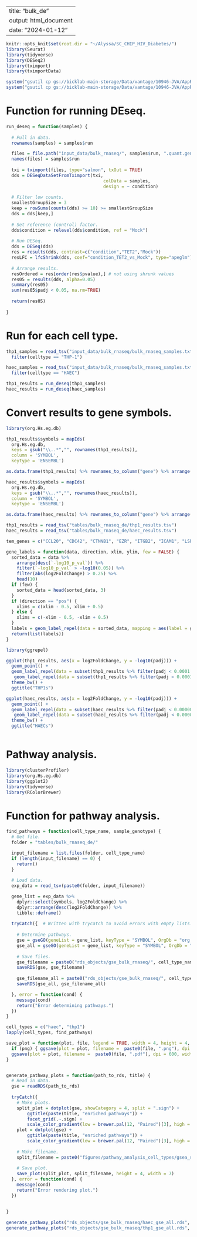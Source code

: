 
---
title: "bulk_de"
output: html_document
date: "2024-01-12"
---

```r
knitr::opts_knit$set(root.dir = "~/Alyssa/SC_CHIP_HIV_Diabetes/")
library(Seurat)
library(tidyverse)
library(DESeq2)
library(tximport)
library(tximportData)
```

```r
system("gsutil cp gs://bicklab-main-storage/Data/vantage/10946-JVA/AppResults/AppResults/**/*.quant.genes.sf input_data/bulk_rnaseq/")
system("gsutil cp gs://bicklab-main-storage/Data/vantage/10946-JVA/AppResults/AppResults/**/*.quant.sf input_data/bulk_rnaseq/")
```

# Function for running DEseq.
```r
run_deseq = function(samples) {
  
  # Pull in data.
  rownames(samples) = samples$run

  files = file.path("input_data/bulk_rnaseq/", samples$run, ".quant.genes.sf", fsep = "")
  names(files) = samples$run
  
  txi = tximport(files, type="salmon", txOut = TRUE)
  dds = DESeqDataSetFromTximport(txi,
                                     colData = samples,
                                     design = ~ condition)
  
  # Filter low counts.
  smallestGroupSize = 3
  keep = rowSums(counts(dds) >= 10) >= smallestGroupSize
  dds = dds[keep,]
  
  # Set reference (control) factor.
  dds$condition = relevel(dds$condition, ref = "Mock")
  
  # Run DESeq.
  dds = DESeq(dds)
  res = results(dds, contrast=c("condition","TET2","Mock"))
  resLFC = lfcShrink(dds, coef="condition_TET2_vs_Mock", type="apeglm")
  
  # Arrange results.
  resOrdered = res[order(res$pvalue),] # not using shrunk values
  res05 = results(dds, alpha=0.05)
  summary(res05)
  sum(res05$padj < 0.05, na.rm=TRUE)
  
  return(res05)
  
}
```

# Run for each cell type.
```r
thp1_samples = read_tsv("input_data/bulk_rnaseq/bulk_rnaseq_samples.txt") %>%
  filter(celltype == "THP-1")

haec_samples = read_tsv("input_data/bulk_rnaseq/bulk_rnaseq_samples.txt") %>%
  filter(celltype == "HAEC")

thp1_results = run_deseq(thp1_samples)
haec_results = run_deseq(haec_samples)

```

# Convert results to gene symbols.
```r
library(org.Hs.eg.db)

thp1_results$symbols = mapIds(
  org.Hs.eg.db,
  keys = gsub("\\..*","", rownames(thp1_results)),
  column = 'SYMBOL',
  keytype = 'ENSEMBL')

as.data.frame(thp1_results) %>% rownames_to_column("gene") %>% arrange(padj) %>% write_tsv("tables/bulk_rnaseq_de/thp1_results.tsv")

haec_results$symbols = mapIds(
  org.Hs.eg.db,
  keys = gsub("\\..*","", rownames(haec_results)),
  column = 'SYMBOL',
  keytype = 'ENSEMBL')

as.data.frame(haec_results) %>% rownames_to_column("gene") %>% arrange(padj) %>% write_tsv("tables/bulk_rnaseq_de/haec_results.tsv")
```


```r
thp1_results = read_tsv("tables/bulk_rnaseq_de/thp1_results.tsv")
haec_results = read_tsv("tables/bulk_rnaseq_de/haec_results.tsv")

tem_genes = c("CCL20", "CDC42", "CTNNB1", "EZR", "ITGB2", "ICAM1", "LSP1", "MADCAM1", "MLCK", "PANX1", "RAC1B", "RHOA", "RHOG", "SRC", "SRF", "VASP", "VCAM1", "VEGF", "VWF", "CX43", "ESAM", "IQGAP2", "JAMA", "JAMB", "JAMC", "JAML", "LCK", "MMP2", "OCLN", "PECAM1", "TIAM1", "TIMP4", "CDH5", "ZO1", "ZO2", "ZO3", "CAV1", "CAV2", "CAVIN1", "PLVAP", "SNAP23", "SNAP25", "VAMP1", "VAMP2", "VAMP3", "VAMP8")

gene_labels = function(data, direction, xlim, ylim, few = FALSE) {
  sorted_data = data %>% 
    arrange(desc(`-log10_p_val`)) %>%
    filter(`-log10_p_val` > -log10(0.05)) %>%
    filter(abs(log2FoldChange) > 0.25) %>%
    head(10)
  if (few) {
    sorted_data = head(sorted_data, 3)
  }
  if (direction == "pos") {
    xlims = c(xlim - 0.5, xlim + 0.5)
  } else {
    xlims = c(-xlim - 0.5, -xlim + 0.5)
  }
  labels = geom_label_repel(data = sorted_data, mapping = aes(label = gene), size = 3, fill = NA, direction = "y", max.overlaps =  Inf, nudge_x = 0.05, segment.alpha = 0.25, force_pull = 0, xlim = xlims, ylim = c(ylim / 5, ylim), show.legend = FALSE, box.padding = 0, segment.linetype = "solid", label.size = 0.08, segment.curvature = ifelse(direction == "neg", -1e-40, 1e-40))
  return(list(labels))
}

library(ggrepel)

ggplot(thp1_results, aes(x = log2FoldChange, y = -log10(padj))) +
  geom_point() +
  geom_label_repel(data = subset(thp1_results %>% filter(padj < 0.0001 & log2FoldChange > 0)), aes(label = symbols), direction = "y", max.overlaps =  Inf, nudge_x = 0.05, segment.alpha = 0.25, force_pull = 0, xlim = 3, segment.curvature = 1e-40) +
   geom_label_repel(data = subset(thp1_results %>% filter(padj < 0.0001 & log2FoldChange < 0)), aes(label = symbols), direction = "y", max.overlaps =  Inf, nudge_x = 0.05, segment.alpha = 0.25, force_pull = 0, xlim = -4, segment.curvature = -1e-40) +
  theme_bw() +
  ggtitle("THP1s")

ggplot(haec_results, aes(x = log2FoldChange, y = -log10(padj))) +
  geom_point() +
  geom_label_repel(data = subset(haec_results %>% filter(padj < 0.000001 & log2FoldChange > 0)), aes(label = symbols), direction = "y", max.overlaps =  Inf, nudge_x = 0.05, segment.alpha = 0.25, force_pull = 0, xlim = 6, segment.curvature = 1e-40) +
   geom_label_repel(data = subset(haec_results %>% filter(padj < 0.000001 & log2FoldChange < 0)), aes(label = symbols), direction = "y", max.overlaps =  Inf, nudge_x = 0.05, segment.alpha = 0.25, force_pull = 0, xlim = -5, segment.curvature = -1e-40) +
  theme_bw() +
  ggtitle("HAECs")



```




# Pathway analysis.
```r
library(clusterProfiler)
library(org.Hs.eg.db)
library(ggplot2)
library(tidyverse)
library(RColorBrewer)
```


# Function for pathway analysis.
```r
find_pathways = function(cell_type_name, sample_genotype) {
  # Get file.
  folder = "tables/bulk_rnaseq_de/"

  input_filename = list.files(folder, cell_type_name)
  if (length(input_filename) == 0) {
    return()
  }
  
  # Load data.
  exp_data = read_tsv(paste0(folder, input_filename))

  gene_list = exp_data %>%
    dplyr::select(symbols, log2FoldChange) %>%
    dplyr::arrange(desc(log2FoldChange)) %>%
    tibble::deframe()
  
  tryCatch({  # Written with trycatch to avoid errors with empty lists.
    
    # Determine pathways.
    gse = gseGO(geneList = gene_list, keyType = "SYMBOL", OrgDb = "org.Hs.eg.db", ont = "ALL", minGSSize = 50, maxGSSize = 800, nPermSimple = 10000)
    gse_all = gseGO(geneList = gene_list, keyType = "SYMBOL", OrgDb = "org.Hs.eg.db", ont = "ALL", minGSSize = 2, maxGSSize = 800, nPermSimple = 10000)
    
    # Save files.
    gse_filename = paste0("rds_objects/gse_bulk_rnaseq/", cell_type_name, "_gse.rds")
    saveRDS(gse, gse_filename)
    
    gse_filename_all = paste0("rds_objects/gse_bulk_rnaseq/", cell_type_name, "_gse_all.rds")
    saveRDS(gse_all, gse_filename_all)

  }, error = function(cond) {
    message(cond)
    return("Error determining pathways.")
  })
}
```

```r
cell_types = c("haec", "thp1")
lapply(cell_types, find_pathways)
```

```r
save_plot = function(plot, file, legend = TRUE, width = 4, height = 4, png = FALSE) {
  if (png) { ggsave(plot = plot, filename =  paste0(file, ".png"), dpi = 600, width = ifelse(legend, width, width - 1.5), height = height, units = 'in') }
  ggsave(plot = plot, filename =  paste0(file, ".pdf"), dpi = 600, width = ifelse(legend, width, width - 1.5), height = height, units = 'in')
}


generate_pathway_plots = function(path_to_rds, title) {
  # Read in data.
  gse = readRDS(path_to_rds)
  
  tryCatch({
    # Make plots.
    split_plot = dotplot(gse, showCategory = 4, split = ".sign") +
        ggtitle(paste(title, "enriched pathways")) +
        facet_grid(.~.sign) +
        scale_color_gradient(low = brewer.pal(12, "Paired")[3], high = brewer.pal(12, "Paired")[4])
    plot = dotplot(gse) +
        ggtitle(paste(title, "enriched pathways")) +
        scale_color_gradient(low = brewer.pal(12, "Paired")[3], high = brewer.pal(12, "Paired")[4])
    
    # Make filename.
    split_filename = paste0("figures/pathway_analysis_cell_types/gsea_split_dotplot_", gsub("\\+", "", gsub(" ", "_", title)))
    
    # Save plot.
    save_plot(split_plot, split_filename, height = 4, width = 7)
  }, error = function(cond) {
    message(cond)
    return("Error rendering plot.")
  })
  
  
}
```


```r
generate_pathway_plots("rds_objects/gse_bulk_rnaseq/haec_gse_all.rds", "HAEC")
generate_pathway_plots("rds_objects/gse_bulk_rnaseq/thp1_gse_all.rds", "THP1")

```

